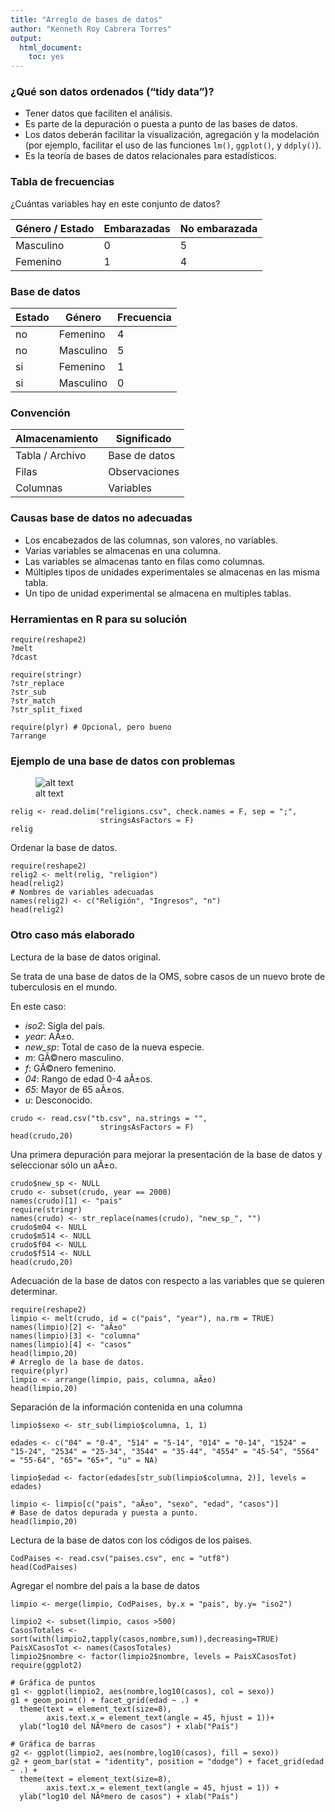 ```yaml
---
title: "Arreglo de bases de datos"
author: "Kenneth Roy Cabrera Torres"
output:
  html_document:
    toc: yes
---
```


### ¿Qué son datos ordenados ("tidy data")?

- Tener datos que faciliten el análisis.
- Es parte de la depuración o puesta a punto de las bases de datos.
- Los datos deberán facilitar la visualización, agregación y
  la modelación (por ejemplo, facilitar el uso de las funciones
  `lm()`, `ggplot()`, y `ddply()`).
- Es la teoría de bases de datos relacionales para estadísticos.

### Tabla de frecuencias

¿Cuántas variables hay en este conjunto de datos?

 | Género / Estado | Embarazadas | No embarazada |
 | --- | --- |--- |
 | Masculino |  0 | 5 |
 | Femenino  |  1 | 4 |


### Base de datos

Estado | Género | Frecuencia
--- | --- | ---
no | Femenino | 4
no | Masculino | 5
si | Femenino | 1
si | Masculino | 0

### Convención 

Almacenamiento | Significado
--- | ---
Tabla / Archivo | Base de datos 
Filas | Observaciones
Columnas | Variables

### Causas base de datos no adecuadas

- Los encabezados de las columnas, son valores, no variables.
- Varias variables se almacenas en una columna.
- Las variables se almacenas tanto en filas como columnas.
- Múltiples tipos de unidades experimentales se almacenas en las misma tabla.
- Un tipo de unidad experimental se almacena en multiples tablas.

### Herramientas en R para su solución

```
require(reshape2) 
?melt
?dcast

require(stringr)
?str_replace
?str_sub
?str_match
?str_split_fixed

require(plyr) # Opcional, pero bueno
?arrange
```

### Ejemplo de una base de datos con problemas

![alt text][id1]

```
relig <- read.delim("religions.csv", check.names = F, sep = ";",
                    stringsAsFactors = F)
relig
```

Ordenar la base de datos.

```
require(reshape2)
relig2 <- melt(relig, "religion")
head(relig2)
# Nombres de variables adecuadas
names(relig2) <- c("Religión", "Ingresos", "n")
head(relig2)
```

### Otro caso más elaborado

Lectura de la base de datos original.

Se trata de una base de datos de la OMS, sobre
casos de un nuevo brote de tuberculosis en el mundo.

En este caso:

- *iso2*: Sigla del país.
- *year*: AÃ±o.
- *new_sp*: Total de caso de la nueva especie.
- *m*: GÃ©nero masculino.
- *f*: GÃ©nero femenino.
- *04*: Rango de edad 0-4 aÃ±os.
- *65*: Mayor de 65 aÃ±os.
- *u*: Desconocido.


```
crudo <- read.csv("tb.csv", na.strings = "",
                    stringsAsFactors = F)
head(crudo,20)
```

Una primera depuración para mejorar la presentación de la base de datos
y seleccionar sólo un aÃ±o.

```
crudo$new_sp <- NULL
crudo <- subset(crudo, year == 2000)
names(crudo)[1] <- "pais"
require(stringr)
names(crudo) <- str_replace(names(crudo), "new_sp_", "")
crudo$m04 <- NULL
crudo$m514 <- NULL
crudo$f04 <- NULL
crudo$f514 <- NULL
head(crudo,20)
```

Adecuación de la base de datos con respecto a las variables
que se quieren determinar.

```
require(reshape2)
limpio <- melt(crudo, id = c("pais", "year"), na.rm = TRUE)
names(limpio)[2] <- "aÃ±o"
names(limpio)[3] <- "columna"
names(limpio)[4] <- "casos"
head(limpio,20)
# Arreglo de la base de datos.
require(plyr)
limpio <- arrange(limpio, pais, columna, aÃ±o)
head(limpio,20)
```

Separación de la información contenida en una columna

```
limpio$sexo <- str_sub(limpio$columna, 1, 1)

edades <- c("04" = "0-4", "514" = "5-14", "014" = "0-14", "1524" = "15-24", "2534" = "25-34", "3544" = "35-44", "4554" = "45-54", "5564" = "55-64", "65"= "65+", "u" = NA)

limpio$edad <- factor(edades[str_sub(limpio$columna, 2)], levels = edades)

limpio <- limpio[c("pais", "aÃ±o", "sexo", "edad", "casos")]
# Base de datos depurada y puesta a punto.
head(limpio,20)
```

Lectura de la base de datos con los códigos de los paises.

```
CodPaises <- read.csv("paises.csv", enc = "utf8")
head(CodPaises)
```

Agregar el nombre del país a la base de datos

```
limpio <- merge(limpio, CodPaises, by.x = "pais", by.y= "iso2")
```

```
limpio2 <- subset(limpio, casos >500)
CasosTotales <- sort(with(limpio2,tapply(casos,nombre,sum)),decreasing=TRUE)
PaisXCasosTot <- names(CasosTotales)
limpio2$nombre <- factor(limpio2$nombre, levels = PaisXCasosTot)
require(ggplot2)

# Gráfica de puntos
g1 <- ggplot(limpio2, aes(nombre,log10(casos), col = sexo))
g1 + geom_point() + facet_grid(edad ~ .) +
  theme(text = element_text(size=8),
        axis.text.x = element_text(angle = 45, hjust = 1))+
  ylab("log10 del NÃºmero de casos") + xlab("País")

# Gráfica de barras
g2 <- ggplot(limpio2, aes(nombre,log10(casos), fill = sexo))
g2 + geom_bar(stat = "identity", position = "dodge") + facet_grid(edad ~ .) +
  theme(text = element_text(size=8),
        axis.text.x = element_text(angle = 45, hjust = 1)) +
  ylab("log10 del NÃºmero de casos") + xlab("País")
```

[id1]: religiones.png "Religiones"
